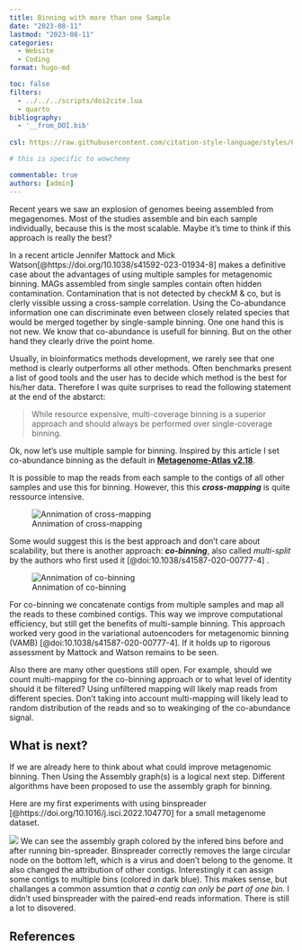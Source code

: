 ```yaml
---
title: Binning with more than one Sample
date: "2023-08-11"
lastmod: "2023-08-11"
categories: 
  - Website
  - Coding
format: hugo-md

toc: false
filters:
  - ../../../scripts/doi2cite.lua
  - quarto
bibliography:
  - '__from_DOI.bib'
  
csl: https://raw.githubusercontent.com/citation-style-language/styles/0749a19b8306f2e8dcb9bf1a2e3a6992666030ac/nature.csl

# this is specific to wowchemy

commentable: true
authors: [admin] 
---
```


<!--
![Timeline of studies that recover genomes from Metagenomes, The plot shows studies that published sets of metagenome-assembled genomes (MAGs). The list is not exhaustive but shows the general trend to increased numbers of MAGs.](MAGstats.pdf)
-->

Recent years we saw an explosion of genomes beeing assembled from megagenomes. Most of the studies assemble and bin each sample individually, because this is the most scalable.
Maybe it's time to think if this approach is really the best?

In a recent article Jennifer Mattock and Mick Watson[@https://doi.org/10.1038/s41592-023-01934-8] makes a definitive case about the advantages of using multiple samples for metagenomic binning.
MAGs assembled from single samples contain often hidden contamination. Contamination that is not detected by checkM & co, but is clerly vissible ussing a cross-sample correlation.
Using the Co-abundance information one can discriminate even between closely related species that would be merged together by single-sample binning. 
One one hand this is not new. We know that co-abundance is usefull for binning. But on the other hand they clearly drive the point home.

Usually, in bioinformatics methods development, we rarely see that one method is clearly outperforms all other methods.
Often benchmarks present a list of good tools and the user has to decide which method is the best for his/her data.
Therefore I was quite surprises to read the following statement at the end of the abstarct:

> While resource expensive, multi-coverage binning is a superior approach and should always be performed over single-coverage binning.


Ok, now let's use multiple sample for binning. Inspired by this article I set co-abundance binning as the default in [**Metagenome-Atlas v2.18**](https://github.com/metagenome-atlas/atlas/releases). 

It is possible to map the reads from each sample to the contigs of all other samples and use this for binning.
However, this this ***cross-mapping*** is quite ressource intensive. 

![Annimation of cross-mapping](cross_mapping.gif)

Some would suggest this is the best approach and don't care about scalability, but there is another approach: ***co-binning***, also called _multi-split_ by the authors who first used it [@doi:10.1038/s41587-020-00777-4] .

![Annimation of co-binning](co_binning.gif)

For co-binning we concatenate contigs from multiple samples and map all the reads to these combined contigs. This way we improve computational efficiency, but still get the benefits of multi-sample binning. This approach worked very good in the variational autoencoders for metagenomic binning (VAMB) [@doi:10.1038/s41587-020-00777-4].
If it holds up to rigorous assessment by Mattock and Watson remains to be seen.

Also there are many other questions still open. 
For example, should we count multi-mapping for the co-binning approach or to what level of identity should it be filtered? 
Using unfiltered mapping will likely map reads from different species. Don't taking into account multi-mapping will likely lead to random distribution of the reads and so to weakinging of the co-abundance signal. 

## What is next?

If we are already here to think about what could improve metagenomic binning. Then Using the Assembly graph(s) is a logical next step. Different algorithms have been proposed to use the assembly graph for binning. 

Here are my first experiments with using binspreader [@https://doi.org/10.1016/j.isci.2022.104770] for a small metagenome dataset. 


![](graph.gif)
We can see the assembly graph colored by the infered bins before and after running bin-spreader. Binspreader correctly removes the large circular node on the bottom left, which is a virus and doen't belong to the genome. It also changed the attribution of other contigs. Interestingly it can assign some contigs to multiple bins (colored in dark blue). This makes sense, but challanges a common assumtion that _a contig can only be part of one bin_. I didn't used binspreader with the paired-end reads information. There is still a lot to disovered. 



<!--
I've seen that the developpers of VAMB released version 4 which contains a adversarial autoencoder in adition to the VAMB [@doi:10.1101/2023.02.27.527078]. They propose to run both algorithm and then choose the best bin. -->


## References










